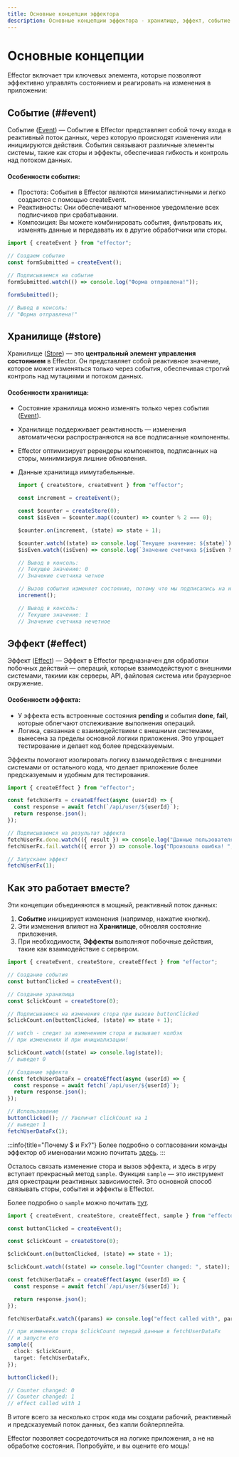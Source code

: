 ```yaml
---
title: Основные концепции эффектора
description: Основные концепции эффектора - хранилище, эффект, событие и как все это работает вместе
---
```


# Основные концепции

Effector включает три ключевых элемента, которые позволяют эффективно управлять состоянием и реагировать на изменения в приложении:

## Событие (##event)

Событие ([Event](/ru/api/effector/Event)) — Событие в Effector представляет собой точку входа в реактивный поток данных, через которую происходят изменения или инициируются действия. События связывают различные элементы системы, такие как сторы и эффекты, обеспечивая гибкость и контроль над потоком данных.

#### Особенности события:

- Простота: События в Effector являются минималистичными и легко создаются с помощью createEvent.
- Реактивность: Они обеспечивают мгновенное уведомление всех подписчиков при срабатывании.
- Композиция: Вы можете комбинировать события, фильтровать их, изменять данные и передавать их в другие обработчики или сторы.

```js
import { createEvent } from "effector";

// Создаем событие
const formSubmitted = createEvent();

// Подписываемся на событие
formSubmitted.watch(() => console.log("Форма отправлена!"));

formSubmitted();

// Вывод в консоль:
// "Форма отправлена!"
```

## Хранилище (#store)

Хранилище ([Store](/ru/api/effector/Store)) — это **центральный элемент управления состоянием** в Effector. Он представляет собой реактивное значение, которое может изменяться только через события, обеспечивая строгий контроль над мутациями и потоком данных.

#### Особенности хранилища:

- Состояние хранилища можно изменять только через события ([Event](/ru/api/effector/Event)).
- Хранилище поддерживает реактивность — изменения автоматически распространяются на все подписанные компоненты.
- Effector оптимизирует ререндеры компонентов, подписанных на сторы, минимизируя лишние обновления.
- Данные хранилища иммутабельнные.

  ```js
  import { createStore, createEvent } from "effector";

  const increment = createEvent();

  const $counter = createStore(0);
  const $isEven = $counter.map((counter) => counter % 2 === 0);

  $counter.on(increment, (state) => state + 1);

  $counter.watch((state) => console.log(`Текущее значение: ${state}`));
  $isEven.watch((isEven) => console.log(`Значение счетчика ${isEven ? "четное" : "нечетное"}`));

  // Вывод в консоль:
  // Текущее значение: 0
  // Значение счетчика четное

  // Вызов события изменяет состояние, потому что мы подписались на него выше
  increment();

  // Вывод в консоль:
  // Текущее значение: 1
  // Значение счетчика нечетное
  ```

## Эффект (#effect)

Эффект ([Effect](/ru/api/effector/Effect)) — Эффект в Effector предназначен для обработки побочных действий — операций, которые взаимодействуют с внешними системами, такими как серверы, API, файловая система или браузерное окружение.

#### Особенности эффекта:

- У эффекта есть встроенные состояния **pending** и события **done**, **fail**, которые облегчают отслеживание выполнения операций.
- Логика, связанная с взаимодействием с внешними системами, вынесена за пределы основной логики приложения. Это упрощает тестирование и делает код более предсказуемым.

Эффекты помогают изолировать логику взаимодействия с внешними системами от остального кода, что делает приложение более предсказуемым и удобным для тестирования.

```js
import { createEffect } from "effector";

const fetchUserFx = createEffect(async (userId) => {
  const response = await fetch(`/api/user/${userId}`);
  return response.json();
});

// Подписываемся на результат эффекта
fetchUserFx.done.watch(({ result }) => console.log("Данные пользователя:", result));
fetchUserFx.fail.watch(({ error }) => console.log("Произошла ошибка! ", error));

// Запускаем эффект
fetchUserFx(1);
```

## Как это работает вместе?

Эти концепции объединяются в мощный, реактивный поток данных:

1. **Событие** инициирует изменения (например, нажатие кнопки).
2. Эти изменения влияют на **Хранилище**, обновляя состояние приложения.
3. При необходимости, **Эффекты** выполняют побочные действия, такие как взаимодействие с сервером.

```ts
import { createEvent, createStore, createEffect } from "effector";

// Создание события
const buttonClicked = createEvent();

// Создание хранилища
const $clickCount = createStore(0);

// Подписываемся на изменения стора при вызове buttonClicked
$clickCount.on(buttonClicked, (state) => state + 1);

// watch - следит за изменением стора и вызывает колбэк
// при изменениях И при инициализации!

$clickCount.watch((state) => console.log(state));
// выведет 0

// Создание эффекта
const fetchUserDataFx = createEffect(async (userId) => {
  const response = await fetch(`/api/user/${userId}`);
  return response.json();
});

// Использование
buttonClicked(); // Увеличит clickCount на 1
// выведет 1
fetchUserDataFx(1);
```

:::info{title="Почему $ и Fx?"}
Более подробно о согласовании команды эффектор об именовании можно почитать [здесь](/ru/extra/conventions).
:::

Осталось связать изменение стора и вызов эффекта, и здесь в игру вступает прекрасный метод `sample`.
Функция `sample` — это инструмент для оркестрации реактивных зависимостей. Это основной способ связывать сторы, события и эффекты в Effector.

Более подробно о `sample` можно почитать [тут](/ru/api/effector/sample).

```ts
import { createEvent, createStore, createEffect, sample } from "effector";

const buttonClicked = createEvent();

const $clickCount = createStore(0);

$clickCount.on(buttonClicked, (state) => state + 1);

$clickCount.watch((state) => console.log("Counter changed: ", state));

const fetchUserDataFx = createEffect(async (userId) => {
  const response = await fetch(`/api/user/${userId}`);

  return response.json();
});

fetchUserDataFx.watch((params) => console.log("effect called with", params));

// при изменении стора $clickCount передай данные в fetchUserDataFx
// и запусти его
sample({
  clock: $clickCount,
  target: fetchUserDataFx,
});

buttonClicked();

// Counter changed: 0
// Counter changed: 1
// effect called with 1
```

В итоге всего за несколько строк кода мы создали рабочий, реактивный и предсказуемый поток данных, без капли бойлерплейта.

Effector позволяет сосредоточиться на логике приложения, а не на обработке состояния. Попробуйте, и вы оцените его мощь!
